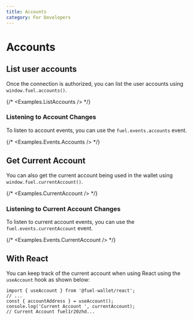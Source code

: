 ```yaml
---
title: Accounts
category: For Developers
---
```


# Accounts

## List user accounts

Once the connection is authorized, you can list the user accounts using `window.fuel.accounts()`.

<CodeImport file="../../examples/ListAccounts.tsx" />

{/* <Examples.ListAccounts /> */}

### Listening to Account Changes

To listen to account events, you can use the `fuel.events.accounts` event.

<CodeImport
  file="../../examples/events/Accounts.tsx"
  commentBlock="eventAccountChanges"
/>
{/* <Examples.Events.Accounts /> */}

## Get Current Account

You can also get the current account being used in the wallet using `window.fuel.currentAccount()`.

<CodeImport file="../../examples/CurrentAccount.tsx" />

{/* <Examples.CurrentAccount /> */}

### Listening to Current Account Changes

To listen to current account events, you can use the `fuel.events.currentAccount` event.

<CodeImport
  file="../../examples/events/CurrentAccount.tsx"
  commentBlock="eventCurrentAccount"
/>
{/* <Examples.Events.CurrentAccount /> */}

## With React

You can keep track of the current account when using React using the `useAccount` hook as shown below:

```tsx
import { useAccount } from '@fuel-wallet/react';
// ...
const { accountAddress } = useAccount();
console.log('Current Account ', currentAccount);
// Current Account fuel1r20zhd...
```

